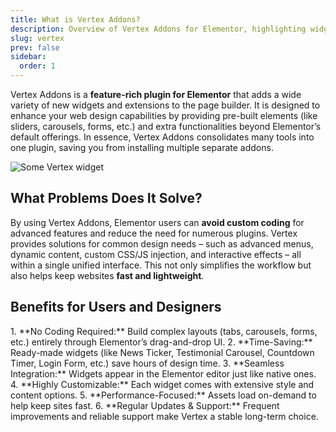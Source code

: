 ```yaml
---
title: What is Vertex Addons?
description: Overview of Vertex Addons for Elementor, highlighting widgets and extensions that streamline web design without custom code.
slug: vertex
prev: false
sidebar:
  order: 1
---
```



Vertex Addons is a **feature-rich plugin for Elementor** that adds a wide variety of new widgets and extensions to the page builder. It is designed to enhance your web design capabilities by providing pre-built elements (like sliders, carousels, forms, etc.) and extra functionalities beyond Elementor’s default offerings. In essence, Vertex Addons consolidates many tools into one plugin, saving you from installing multiple separate addons.

![Some Vertex widget](https://cdn.webilia.com/u/d/2025/08/vertex-widgets.png)

## What Problems Does It Solve? 
By using Vertex Addons, Elementor users can **avoid custom coding** for advanced features and reduce the need for numerous plugins. Vertex provides solutions for common design needs – such as advanced menus, dynamic content, custom CSS/JS injection, and interactive effects – all within a single unified interface. This not only simplifies the workflow but also helps keep websites **fast and lightweight**.

## Benefits for Users and Designers
<Steps>
1. **No Coding Required:** Build complex layouts (tabs, carousels, forms, etc.) entirely through Elementor’s drag-and-drop UI.  
2. **Time-Saving:** Ready-made widgets (like News Ticker, Testimonial Carousel, Countdown Timer, Login Form, etc.) save hours of design time.  
3. **Seamless Integration:** Widgets appear in the Elementor editor just like native ones.  
4. **Highly Customizable:** Each widget comes with extensive style and content options.  
5. **Performance-Focused:** Assets load on-demand to help keep sites fast.  
6. **Regular Updates & Support:** Frequent improvements and reliable support make Vertex a stable long-term choice.  
</Steps>

